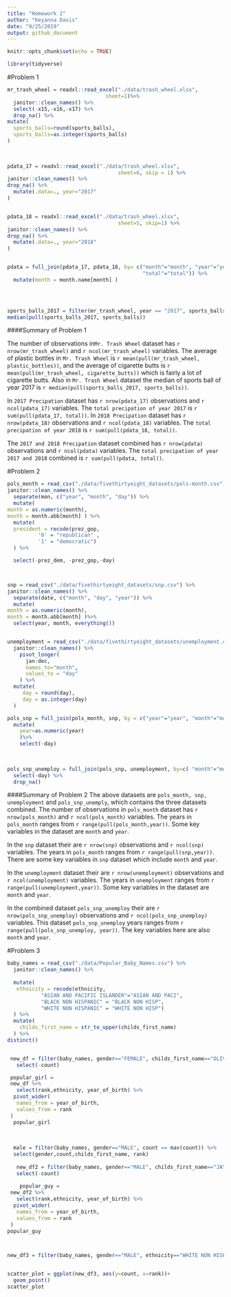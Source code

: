 ```yaml
---
title: "Homework 2"
author: "Keyanna Davis"
date: "9/25/2019"
output: github_document
---
```


```r
knitr::opts_chunk$set(echo = TRUE)

library(tidyverse)
```


#Problem 1

```r
mr_trash_wheel = readxl::read_excel("./data/trash_wheel.xlsx", 
                                sheet=1)%>%
  janitor::clean_names() %>% 
  select(-x15,-x16,-x17) %>% 
  drop_na() %>% 
mutate(
  sports_balls=round(sports_balls),
  sports_balls=as.integer(sports_balls)
)
    

 
pdata_17 = readxl::read_excel("./data/trash_wheel.xlsx",
                                    sheet=6, skip = 1) %>% 
janitor::clean_names() %>% 
drop_na() %>% 
  mutate(.data=., year="2017"
) 


pdata_18 = readxl::read_excel("./data/trash_wheel.xlsx",
                                    sheet=5, skip=1) %>% 
janitor::clean_names() %>% 
drop_na() %>% 
  mutate(.data=., year="2018"
) 


pdata = full_join(pdata_17, pdata_18, by= c("month"="month", "year"="year",
                                            "total"="total")) %>% 
  mutate(month = month.name[month] )
   



sports_balls_2017 = filter(mr_trash_wheel, year == "2017", sports_balls)
median(pull(sports_balls_2017, sports_balls))
```

####Summary of Problem 1

The number of observations in`Mr. Trash Wheel` dataset has `r nrow(mr_trash_wheel)` and `r ncol(mr_trash_wheel)` variables. The average of plastic bottles in `Mr. Trash Wheel` is `r mean(pull(mr_trash_wheel, plastic_bottles))`, and the average of cigarette butts is `r mean(pull(mr_trash_wheel, cigarette_butts))` which is fairly a lot of cigarette butts. Also in `Mr. Trash Wheel` dataset the median of sports ball of year 2017 is `r median(pull(sports_balls_2017, sports_balls)) `.


In `2017 Precipation` dataset has `r nrow(pdata_17)` observations and `r ncol(pdata_17)` variables. The `total precipation of year 2017` is `r sum(pull(pdata_17, total))`. In `2018 Precipation` dataset has `r nrow(pdata_18)` observations and `r ncol(pdata_18)` variables. The `total precipation of year 2018` is `r sum(pull(pdata_18, total))`. 


The `2017 and 2018 Precipation` dataset combined has `r nrow(pdata)` observations and `r ncol(pdata)` variables. The `total precipation of year 2017 and 2018` combined is `r sum(pull(pdata, total))`. 





#Problem 2

```r

pols_month = read_csv("./data/fivethirtyeight_datasets/pols-month.csv") %>% 
janitor::clean_names() %>% 
  separate(mon, c("year", "month", "day")) %>% 
  mutate(
month = as.numeric(month),
month = month.abb[month] ) %>% 
  mutate( 
  president = recode(prez_gop,
          '0' = "republican" ,
          '1' = "democratic")
  ) %>% 

  select(-prez_dem, -prez_gop,-day)



snp = read_csv("./data/fivethirtyeight_datasets/snp.csv") %>% 
janitor::clean_names() %>% 
  separate(date, c("month", "day", "year")) %>% 
  mutate(
month = as.numeric(month),
month = month.abb[month] )%>% 
  select(year, month, everything())


unemployment = read_csv("./data/fivethirtyeight_datasets/unemployment.csv") %>% 
  janitor::clean_names() %>% 
    pivot_longer(
      jan:dec,
      names_to="month",
      values_to = "day"
    ) %>% 
  mutate(
     day = round(day),
     day = as.integer(day)
  )

pols_snp = full_join(pols_month, snp, by = c("year"="year", "month"="month")) %>% 
  mutate(
    year=as.numeric(year) 
    )%>% 
    select(-day)
    
  

pols_snp_unemploy = full_join(pols_snp, unemployment, by=c( "month"="month", "year"="year")) %>% 
  select(-day) %>% 
  drop_na()

```



####Summary of Problem 2
The above datasets are ` pols_month, snp, unemployment` and `pols_snp_unemply`, which contains the three datasets combined. The number of observations in `pols_month` dataset has `r nrow(pols_month)` and `r ncol(pols_month)` variables. The years in `pols_month` ranges from `r range(pull(pols_month,year))`. Some key variables in the dataset are `month` and `year`. 


In the `snp` dataset their are `r nrow(snp)` observations and `r ncol(snp)` variables. The years in `pols_month` ranges from `r range(pull(snp,year))`. There are some key variables in `snp` dataset which include `month` and `year`.


In the `unemployment` dataset their are `r nrow(unemployment)` observations and `r ncol(unemployment)` variables. The years in `unemployment` ranges from `r range(pull(unemployment,year))`. Some key variables in the dataset are `month` and `year`. 


In the combined dataset `pols_snp_unemploy` their are `r nrow(pols_snp_unemploy)` observations and `r ncol(pols_snp_unemploy)` variables. This dataset `pols_snp_unemploy` years ranges from `r range(pull(pols_snp_unemploy, year))`. The key variables here are also `month` and `year`.




#Problem 3

```r
baby_names = read_csv("./data/Popular_Baby_Names.csv") %>% 
  janitor::clean_names() %>% 
  
  mutate(
   ethnicity = recode(ethnicity, 
           "ASIAN AND PACIFIC ISLANDER"="ASIAN AND PACI",
           "BLACK NON HISPANIC" = "BLACK NON HISP",
           "WHITE NON HISPANIC" = "WHITE NON HISP")
  ) %>% 
  mutate(
    childs_first_name = str_to_upper(childs_first_name)
  ) %>% 
distinct()


 new_df = filter(baby_names, gender=="FEMALE", childs_first_name=="OLIVIA") %>% 
   select(-count)

 popular_girl =
 new_df %>% 
   select(rank,ethnicity, year_of_birth) %>% 
  pivot_wider(
   names_from = year_of_birth,
   values_from = rank
 )
  popular_girl
  
  
  
  male = filter(baby_names, gender=="MALE", count == max(count)) %>% 
  select(gender,count,childs_first_name, rank)
  
   new_df2 = filter(baby_names, gender=="MALE", childs_first_name=="JAYDEN") %>% 
   select(-count)
  
    popular_guy =
 new_df2 %>% 
   select(rank,ethnicity, year_of_birth) %>% 
  pivot_wider(
   names_from = year_of_birth,
   values_from = rank
 )
popular_guy



new_df3 = filter(baby_names, gender=="MALE", ethnicity=="WHITE NON HISP", year_of_birth=="2016") 


scatter_plot = ggplot(new_df3, aes(y=count, x=rank))+
  geom_point()
scatter_plot
```




